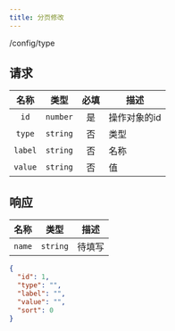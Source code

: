 ```yaml
---
title: 分页修改
---
```


<PUT>/config/type</PUT>

## 请求

<APITable>

| 名称 | 类型 | 必填 | 描述 |
| :-: | :-: | :-: | --- |
| `id` | `number` | 是 | 操作对象的id |
| `type` | `string` | 否 | 类型 |
| `label` | `string` | 否 | 名称 |
| `value` | `string` | 否 | 值 |

</APITable>

## 响应

<APITable>

| 名称 | 类型 | 描述 |
| :-: | :-: | --- |
| `name` | `string` | 待填写 |

</APITable>

```json title="示例"
{
  "id": 1,
  "type": "",
  "label": "",
  "value": "",
  "sort": 0
}
```
